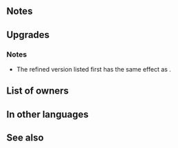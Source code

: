 {{Weapon Infobox
|tagid=SID_未来の聖騎士の槍
|weaponType=Lance
|might=16
|range=1
|effect=Unit and foe cannot counterattack.
|cost=400
|exclusive=1
|userVersion1=Weapon
|userVersion2=Gleam
|statModifiers=0,16,0,0,0
|required=-
|refinePaths=default
|refineSP=400
|refineMedals=500
|refineDews=200
|effectSkill1=If unit initiates combat, grants Spd+6 during combat.
|iconSkill1=Darting Blow W.png
|tagidExtraSkill1=一
|properties=
}}
==Notes==
{{Firesweep interaction}}
==Upgrades==
{{Weapon Upgrade List}}
===Notes===
* The refined version listed first has the same effect as {{St|Darting Blow 3}}.
{{IfUnitInitiates}}
{{Combat boosts}}
==List of owners==
{{Skill Hero List}}
==In other languages==
{{OtherLanguages
|japanese=未来の聖騎士の槍
|japaneseNotes=''Future Paladin's Lance''
|german=Ruhige Lanze
|spanishEU=Lanza seria
|spanishLA=Lanza seria
|french=Lance stable
|italian=Lancia salda
|chineseTW=未來聖騎士之槍
|portuguese=Lança firme
}}
==See also==
{{See also skills|cond=Description LIKE '%Unit and foe cannot counterattack%' OR Description LIKE '%if unit initiates%grants Spd+6%during combat%'|columns=3}}
{{Weapons Navbox}}